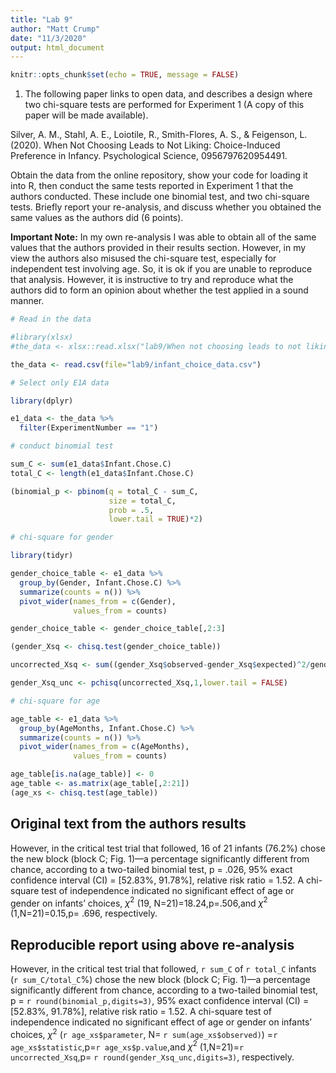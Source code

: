 ```yaml
---
title: "Lab 9"
author: "Matt Crump"
date: "11/3/2020"
output: html_document
---
```


```r
knitr::opts_chunk$set(echo = TRUE, message = FALSE)
```

1. The following paper links to open data, and describes a design where two chi-square tests are performed for Experiment 1 (A copy of this paper will be made available).

Silver, A. M., Stahl, A. E., Loiotile, R., Smith-Flores, A. S., & Feigenson, L. (2020). When Not Choosing Leads to Not Liking: Choice-Induced Preference in Infancy. Psychological Science, 0956797620954491.

Obtain the data from the online repository, show your code for loading it into R, then conduct the same tests reported in Experiment 1 that the authors conducted. These include one binomial test, and two chi-square tests. Briefly report your re-analysis, and discuss whether you obtained the same values as the authors did (6 points). 

**Important Note:** In my own re-analysis I was able to obtain all of the same values that the authors provided in their results section. However, in my view the authors also misused the chi-square test, especially for independent test involving age. So, it is ok if you are unable to reproduce that analysis. However, it is instructive to try and reproduce what the authors did to form an opinion about whether the test applied in a sound manner.

```r
# Read in the data

#library(xlsx)
#the_data <- xlsx::read.xlsx("lab9/When not choosing leads to not liking_Data.xlsx", sheetIndex = 1)

the_data <- read.csv(file="lab9/infant_choice_data.csv")

# Select only E1A data

library(dplyr)

e1_data <- the_data %>%
  filter(ExperimentNumber == "1")

# conduct binomial test

sum_C <- sum(e1_data$Infant.Chose.C)
total_C <- length(e1_data$Infant.Chose.C)

(binomial_p <- pbinom(q = total_C - sum_C,
                      size = total_C, 
                      prob = .5, 
                      lower.tail = TRUE)*2)

# chi-square for gender

library(tidyr)

gender_choice_table <- e1_data %>%
  group_by(Gender, Infant.Chose.C) %>%
  summarize(counts = n()) %>%
  pivot_wider(names_from = c(Gender),
              values_from = counts)

gender_choice_table <- gender_choice_table[,2:3]

(gender_Xsq <- chisq.test(gender_choice_table))  

uncorrected_Xsq <- sum((gender_Xsq$observed-gender_Xsq$expected)^2/gender_Xsq$expected)

gender_Xsq_unc <- pchisq(uncorrected_Xsq,1,lower.tail = FALSE)

# chi-square for age

age_table <- e1_data %>%
  group_by(AgeMonths, Infant.Chose.C) %>%
  summarize(counts = n()) %>%
  pivot_wider(names_from = c(AgeMonths),
              values_from = counts)

age_table[is.na(age_table)] <- 0
age_table <- as.matrix(age_table[,2:21])
(age_xs <- chisq.test(age_table))

```


## Original text from the authors results

However, in the critical test trial that followed, 16 of 21 infants (76.2%) chose the new block (block C; Fig. 1)—a percentage significantly different from chance, according to a two-tailed binomial test, p = .026, 95% exact confidence interval (CI) = [52.83%, 91.78%], relative risk ratio = 1.52. A chi-square test of independence indicated no significant effect of age or gender on infants’ choices, $\chi^2$ (19, N=21)=18.24,p=.506,and $\chi^2$ (1,N=21)=0.15,p= .696, respectively.

## Reproducible report using above re-analysis

However, in the critical test trial that followed, `r sum_C` of `r total_C` infants (`r sum_C/total_C`%) chose the new block (block C; Fig. 1)—a percentage significantly different from chance, according to a two-tailed binomial test, p = `r round(binomial_p,digits=3)`, 95% exact confidence interval (CI) = [52.83%, 91.78%], relative risk ratio = 1.52. A chi-square test of independence indicated no significant effect of age or gender on infants’ choices, $\chi^2$ (`r age_xs$parameter`, N=  `r sum(age_xs$observed)`) =`r age_xs$statistic`,p=`r age_xs$p.value`,and $\chi^2$ (1,N=21)=`r uncorrected_Xsq`,p= `r round(gender_Xsq_unc,digits=3)`, respectively.
